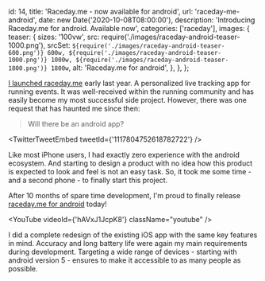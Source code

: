 
  id: 14,
  title: 'Raceday.me - now available for android',
  url: 'raceday-me-android',
  date: new Date('2020-10-08T08:00:00'),
  description: 'Introducing Raceday.me for android. Available now',
  categories: ['raceday'],
  images: {
    teaser: {
      sizes: '100vw',
      src: require('./images/raceday-android-teaser-1000.png'),
      srcSet: `${require('./images/raceday-android-teaser-600.png')} 600w, ${require('./images/raceday-android-teaser-1000.png')} 1000w, ${require('./images/raceday-android-teaser-1800.png')} 1800w`,
      alt: 'Raceday.me for android',
    },
  },
};

[I launched raceday.me](raceday-me) early last year. A personalized live tracking app for running events. It was well-received within the running community and has easily become my most successful side project. However, there was one request that has haunted me since then:

> Will there be an android app?

<TwitterTweetEmbed tweetId={'1117804752618782722'} />

Like most iPhone users, I had exactly zero experience with the android ecosystem. And starting to design a product with no idea how this product is expected to look and feel is not an easy task. So, it took me some time - and a second phone - to finally start this project.

After 10 months of spare time development, I'm proud to finally release [raceday.me for android](https://play.google.com/store/apps/details?id=me.raceday.app) today!

<YouTube videoId={'hAVxJ1JcpK8'} className="youtube" />

I did a complete redesign of the existing iOS app with the same key features in mind. Accuracy and long battery life were again my main requirements during development. Targeting a wide range of devices - starting with android version 5 - ensures to make it accessible to as many people as possible.
